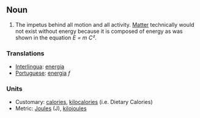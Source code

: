 ==Noun==

#The impetus behind all motion and all activity.  [[Matter]] technically would not exist without energy because it is composed of energy as was shown in the equation ''E = m C²''.

=== Translations ===
*[[Interlingua]]: [[energia]]
*[[Portuguese]]: [[energia]] ''f''

===Units===

*Customary: [[calorie]]s, [[kilocalorie]]s (i.e. Dietary Calories)
*Metric: [[Joule]]s (J), [[kilojoule]]s